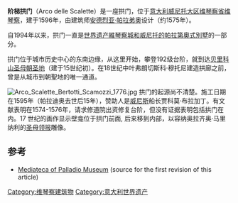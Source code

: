 {{Infobox UNESCO World Heritage Site
| image         = Arco delle Scalette (Vicenza) 20081203-1.jpg
| image_upright = 1.2
| caption       = 
| location      = [[意大利|意大利]][[威尼托大区|威尼托大区]][[维琴察省|维琴察省]][[维琴察|维琴察]]
| part_of       = [[維琴察城和威尼托的帕拉第奧式別墅|維琴察城和威尼托的帕拉第奧式別墅]]
| criteria      = {{UNESCO WHS type|(i)(ii)}}(i)(ii)
| ID            = 712bis-001
| coordinates   = {{coord|45.5410|N|11.5529|E|source:wikidata|display=title}}
| year          = 1994
}}
'''阶梯拱门'''（Arco delle Scalette）是一座拱门，位于[[意大利|意大利]][[威尼托大区|威尼托大区]][[维琴察省|维琴察省]][[维琴察|维琴察]]，建于1596年，由建筑师[[安德烈亚·帕拉弟奥|安德烈亚·帕拉弟奥]]设计（约1575年）。

自1994年以来，拱门一直是[[世界遗产|世界遗产]][[維琴察城和威尼托的帕拉第奧式別墅|維琴察城和威尼托的帕拉第奧式別墅]]的一部分。

拱门位于城市历史中心的东南边缘，从这里开始，攀登192级台阶，就到达[[贝里科山圣母朝圣地|贝里科山圣母朝圣地]]（建于15世纪初）。在18世纪中叶弗朗切斯科·穆托尼建造拱廊之前，曾是从城市到朝聖地的唯一通道。

[[File:Arco_Scalette_Bertotti_Scamozzi_1776.jpg|thumb]]
拱门的起源尚不清楚。施工日期在1595年（帕拉迪奥去世后15年），赞助人是[[威尼斯|威尼斯]]船长贾科莫·布拉加丁。有文献表明在1574-1576年，请求修道院出资修复台阶，但没有证据表明包括拱门在内。17 世纪的画作显示壁龛位于拱门前面, 后来移到内部，以容纳奥拉齐奥·马里纳利的[[圣母领报|圣母领报]]雕像。

==参考==
*[http://mediateca.palladiomuseum.org/palladio/opera.php?id=2 Mediateca of Palladio Museum] (source for the first revision of this article)
[[Category:维琴察建筑物|Category:维琴察建筑物]]
[[Category:意大利世界遗产|Category:意大利世界遗产]]